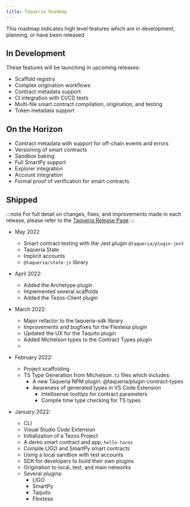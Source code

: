 ```yaml
---
title: Taqueria Roadmap
---
```


 This roadmap indicates high level features which are in development, planning, or have been released

## In Development

These features will be launching in upcoming releases:
- Scaffold registry
- Complex origination workflows 
- Contract metadata support
- CI integration with CI/CD tests
- Multi-file smart contract compilation, origination, and testing
- Token metadata support


## On the Horizon

- Contract metadata with support for off-chain events and errors
- Versioning of smart contracts
- Sandbox baking
- Full SmartPy support
- Explorer integration
- Account integration
- Formal proof of verification for smart contracts

## Shipped

:::note
For full detail on changes, fixes, and improvements made in each release, please refer to the [Taqueria Release Page](/docs/release-notes/)
:::

- May 2022
  - Smart contract testing with the Jest plugin `@taqueria/plugin-jest`
  - Taqueria State
  - Implicit accounts
  - `@taqueria/state-js` library

- April 2022:
  - Added the Archetype plugin
  - Implemented several scaffolds
  - Added the Tezos-Client plugin

- March 2022:
  - Major refactor to the taqueria-sdk library
  - Improvements and bugfixes for the Flextesa plugin
  - Updated the UX for the Taquito plugin
  - Added Michelson types to the Contract Types plugin
  - 

- February 2022:
  - Project scaffolding
  - TS Type Generation from Michelson`.tz` files which includes:
    - A new Taqueria NPM plugin: @taqueria/plugin-contract-types
    - Awareness of generated types in VS Code Extension
      - Intellisense tooltips for contract parameters
      - Compile time type checking for TS types 


- January 2022:
  - CLI
  - Visual Studio Code Extension
  - Initialization of a Tezos Project
  - A demo smart contract and app, `hello-tacos`
  - Compile LIGO and SmartPy smart contracts
  - Using a local sandbox with test accounts
  - SDK for developers to build their own plugins
  - Origination to local, test, and main networks
  - Several plugins:
    - LIGO
    - SmartPy
    - Taquito
    - Flextesa
